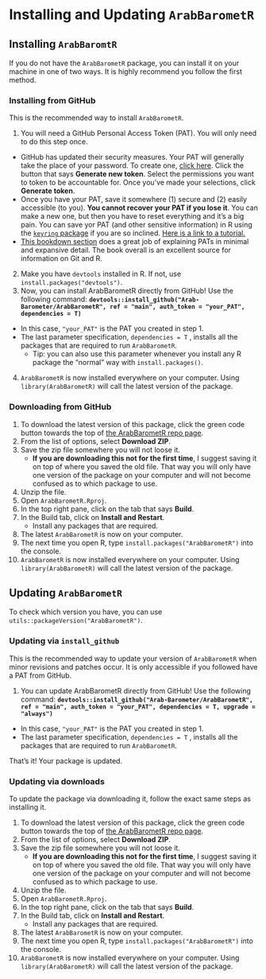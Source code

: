 # Installing and Updating `ArabBarometR` {-}


## Installing `ArabBaromtR`

If you do not have the `ArabBarometR` package, you can install it on your machine in one of two ways. It is highly recommend you follow the first method.

### Installing from GitHub {-}

This is the recommended way to install `ArabBarometR`.

1. You will need a GitHub Personal Access Token (PAT).  You will only need to do this step once.
  * GitHub has updated their security measures. Your PAT will generally take the place of your password. To create one, [click here](https://github.com/settings/tokens). Click the button that says **Generate new token**. Select the permissions you want to token to be accountable for. Once you've made your selections, click **Generate token**.
  * Once you have your PAT, save it somewhere (1) secure and (2) easily accessible (to you). **You cannot recover your PAT if you lose it**. You can make a new one, but then you have to reset everything and it's a big pain. You can save yor PAT (and other sensitive information) in R using the [`keyring` package](https://cran.r-project.org/web/packages/keyring/index.html) if you are so inclined. [Here is a link to a tutorial.](https://ras44.github.io/blog/2019/01/19/keeping-credentials-secret-with-keyrings-in-r.html)
  * [This bookdown section](https://happygitwithr.com/https-pat.html#tldr) does a great job of explaining PATs in minimal and expansive detail. The book overall is an excellent source for information on Git and R.
2. Make you have `devtools` installed in R. If not, use `install.packages("devtools")`.
3. Now, you can install ArabBarometR directly from GitHub! Use the following command: **`devtools::install_github("Arab-Barometer/ArabBarometR", ref = "main", auth_token = "your_PAT", dependencies = T)`**
  * In this case, `"your_PAT"` is the PAT you created in step 1.
  * The last parameter specification, `dependencies = T` , installs all the packages that are required to run `ArabBarometR`.
    * Tip: you can also use this parameter whenever you install any R package the "normal" way with `install.packages()`.
4. `ArabBarometR` is now installed everywhere on your computer. Using `library(ArabBarometR)` will call the latest version of the package.


### Downloading from GitHub {-}

1. To download the latest version of this package, click the green code button towards the top of [the ArabBarometR repo page](https://github.com/Arab-Barometer/ArabBarometR). 
2. From the list of options, select **Download ZIP**.
3. Save the zip file somewhere you will not loose it.
     - **If you are downloading this not for the first time**, I suggest saving it on top of where you saved the old file.
  That way you will only have one version of the package on your computer and will not become confused as to which package to use.
4. Unzip the file.
5. Open `ArabBarometR.Rproj`.
6. In the top right pane, click on the tab that says **Build**.
7. In the Build tab, click on **Install and Restart**.
     - Install any packages that are required.
8. The latest `ArabBarometR` is now on your computer.
9. The next time you open R, type `install.packages("ArabBarometR")` into the console.
10. `ArabBarometR` is now installed everywhere on your computer. Using `library(ArabBarometR)` will call the latest version of the package.

## Updating `ArabBarometR` {-}

To check which version you have, you can use `utils::packageVersion("ArabBarometR")`.

### Updating via `install_github` {-}

This is the recommended way to update your version of `ArabBarometR` when minor revisions and patches occur. It is only accessible if you followed have a PAT from GitHub.

1. You can update ArabBarometR directly from GitHub! Use the following command: **`devtools::install_github("Arab-Barometer/ArabBarometR", ref = "main", auth_token = "your_PAT", dependencies = T, upgrade = "always")`**
  * In this case, `"your_PAT"` is the PAT you created in step 1.
  * The last parameter specification, `dependencies = T` , installs all the packages that are required to run `ArabBarometR`.

That's it! Your package is updated.

### Updating via downloads

To update the package via downloading it, follow the exact same steps as installing it.

1. To download the latest version of this package, click the green code button towards the top of [the ArabBarometR repo page](https://github.com/Arab-Barometer/ArabBarometR). 
2. From the list of options, select **Download ZIP**.
3. Save the zip file somewhere you will not loose it.
     - **If you are downloading this not for the first time**, I suggest saving it on top of where you saved the old file.
  That way you will only have one version of the package on your computer and will not become confused as to which package to use.
4. Unzip the file.
5. Open `ArabBarometR.Rproj`.
6. In the top right pane, click on the tab that says **Build**.
7. In the Build tab, click on **Install and Restart**.
     - Install any packages that are required.
8. The latest `ArabBarometR` is now on your computer.
9. The next time you open R, type `install.packages("ArabBarometR")` into the console.
10. `ArabBarometR` is now installed everywhere on your computer. Using `library(ArabBarometR)` will call the latest version of the package.
